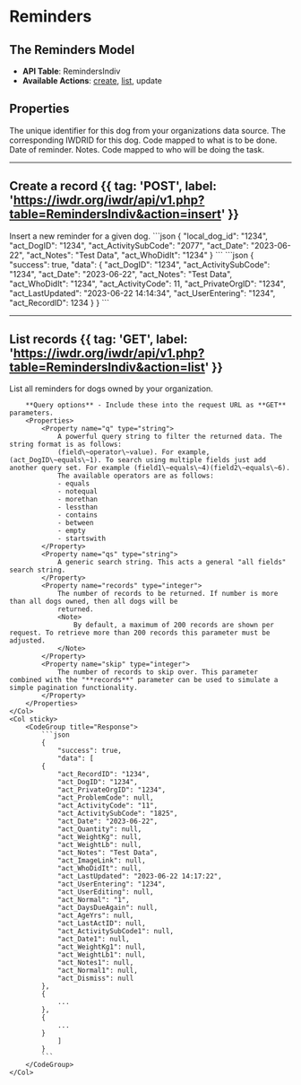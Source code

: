 
# Reminders

<AuthChecker />

## The Reminders Model
- **API Table**: RemindersIndiv
- **Available Actions**: [create](#create-a-record), [list](#list-records), update

## Properties

<Properties>
    <Property name="local_dog_id" type="integer" required>
        The unique identifier for this dog from your organizations data source.
    </Property>
    <Property name="act_DogID" type="integer" required>
        The corresponding IWDRID for this dog.
    </Property>
    <Property name={"act_ActivitySubCode"} type={"integer"} required>
        Code mapped to what is to be done.
        <ActivitySubCodeDataTable />
    </Property>
    <Property name={"act_Date"} type={"datetime"} required>
        Date of reminder.
    </Property>
    <Property name={"act_Notes"} type={"string"}>
        Notes.
    </Property>
    <Property name={"act_WhoDidIt"} type={"integer"}>
        Code mapped to who will be doing the task.
        <WhoDidItDataTable />
    </Property>
</Properties>

---

## Create a record {{ tag: 'POST', label: 'https://iwdr.org/iwdr/api/v1.php?table=RemindersIndiv&action=insert' }}

<Row>
    <Col>
        Insert a new reminder for a given dog.
    </Col>
    <Col sticky>
        <CodeGroup title="Request Body">
            ```json
            {
                "local_dog_id": "1234",
                "act_DogID": "1234",
                "act_ActivitySubCode": "2077",
                "act_Date": "2023-06-22",
                "act_Notes": "Test Data",
                "act_WhoDidIt": "1234"
            }
            ```
        </CodeGroup>
        <CodeGroup title="Response">
            ```json
            {
                "success": true,
                "data": {
                "act_DogID": "1234",
                "act_ActivitySubCode": "1234",
                "act_Date": "2023-06-22",
                "act_Notes": "Test Data",
                "act_WhoDidIt": "1234",
                "act_ActivityCode": 11,
                "act_PrivateOrgID": "1234",
                "act_LastUpdated": "2023-06-22 14:14:34",
                "act_UserEntering": "1234",
                "act_RecordID": 1234
            }
            }
            ```
        </CodeGroup>
    </Col>
</Row>

---

## List records {{ tag: 'GET', label: 'https://iwdr.org/iwdr/api/v1.php?table=RemindersIndiv&action=list' }}

<Row>
    <Col>
        List all reminders for dogs owned by your organization.

        **Query options** - Include these into the request URL as **GET** parameters.
        <Properties>
            <Property name="q" type="string">
                A powerful query string to filter the returned data. The string format is as follows:
                (field\~operator\~value). For example, (act_DogID\~equals\~1). To search using multiple fields just add another query set. For example (field1\~equals\~4)(field2\~equals\~6).
                The available operators are as follows:
                - equals
                - notequal
                - morethan
                - lessthan
                - contains
                - between
                - empty
                - startswith
            </Property>
            <Property name="qs" type="string">
                A generic search string. This acts a general "all fields" search string.
            </Property>
            <Property name="records" type="integer">
                The number of records to be returned. If number is more than all dogs owned, then all dogs will be
                returned.
                <Note>
                    By default, a maximum of 200 records are shown per request. To retrieve more than 200 records this parameter must be adjusted.
                </Note>
            </Property>
            <Property name="skip" type="integer">
                The number of records to skip over. This parameter combined with the "**records**" parameter can be used to simulate a simple pagination functionality.
            </Property>
        </Properties>
    </Col>
    <Col sticky>
        <CodeGroup title="Response">
            ```json
            {
                "success": true,
                "data": [
            {
                "act_RecordID": "1234",
                "act_DogID": "1234",
                "act_PrivateOrgID": "1234",
                "act_ProblemCode": null,
                "act_ActivityCode": "11",
                "act_ActivitySubCode": "1825",
                "act_Date": "2023-06-22",
                "act_Quantity": null,
                "act_WeightKg": null,
                "act_WeightLb": null,
                "act_Notes": "Test Data",
                "act_ImageLink": null,
                "act_WhoDidIt": null,
                "act_LastUpdated": "2023-06-22 14:17:22",
                "act_UserEntering": "1234",
                "act_UserEditing": null,
                "act_Normal": "1",
                "act_DaysDueAgain": null,
                "act_AgeYrs": null,
                "act_LastActID": null,
                "act_ActivitySubCode1": null,
                "act_Date1": null,
                "act_WeightKg1": null,
                "act_WeightLb1": null,
                "act_Notes1": null,
                "act_Normal1": null,
                "act_Dismiss": null
            },
            {
                ...
            },
            {
                ...
            }
                ]
            }
            ```
        </CodeGroup>
    </Col>
</Row>